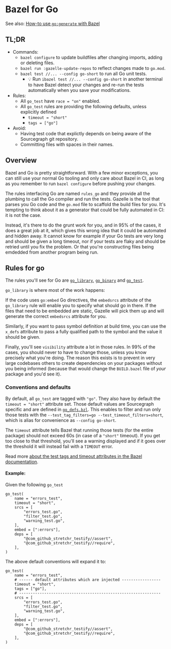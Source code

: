 # Bazel for Go

See also: [How-to use `go:generate` with Bazel](/dev/background-information/bazel/go_generate)

## TL;DR

- Commands:
  - `bazel configure` to update buildfiles after changing imports, adding or deleting files.
  - `bazel run :gazelle-update-repos` to reflect changes made to `go.mod`.
  - `bazel test //... --config go-short` to run all Go unit tests.
    - 💡 Run `ibazel test //... --config go-short` in another terminal to have Bazel detect your changes and re-run the tests automatically when you save your modifications.
- Rules:
  - All `go_test` have `race = "on"` enabled.
  - All `go_test` rules are providing the following defaults, unless explicitly defined
    - `timeout = "short"`
    - `tags = ["go"]`
- Avoid:
  - Having test code that explictly depends on being aware of the Sourcegraph git repository.
  - Committing files with spaces in their names.

## Overview

Bazel and Go is pretty straightforward. With a few minor exceptions, you can still use your normal Go tooling and only care about Bazel
in CI, as long as you remember to run `bazel configure` before pushing your changes.

The rules interfacing Go are named `rules_go` and they provide all the plumbing to call the Go compiler and run the tests. Gazelle is the tool that parses you Go code and the `go.mod` file to scaffold the build files for you. It's tempting to think about it as a generator that could be fully automated in CI: it is not the case.

Instead, it's there to do the grunt work for you, and in 95% of the cases, it does a great job at it, which gives this wrong idea that it could be automated and hidden away. It cannot know for example if your Go tests are very long and should be given a long timeout, nor if your tests are flaky and should be retried until you fix the problem. Or that you're constructing files being emdedded from another program being run.

## Rules for go

The rules you'll see for Go are [`go_library`](https://github.com/bazelbuild/rules_go/blob/master/docs/go/core/rules.md#go_library), [`go_binary`](https://github.com/bazelbuild/rules_go/blob/master/docs/go/core/rules.md#go_binary) and [`go_test`](https://github.com/bazelbuild/rules_go/blob/master/docs/go/core/rules.md#go_test).

`go_library` is where most of the work happens:

If the code uses `go:embed` Go directives, the `embedsrcs` attribute of the `go_library` rule will enable you to specify what should go in there. If the files that need to be embedded are static, Gazelle will pick them up and will generate the correct `embedsrcs` attribute for you.

Similarly, if you want to pass symbol definition at build time, you can use the `x_defs` attribute to pass a fully qualified path to the symbol and the value it should be given.

Finally, you'll see `visibility` attribute a lot in those rules. In 99% of the cases, you should never to have to change those, unless you know precisely what you're doing. The reason this exists is to prevent in very large codebases others to create dependencies on your packages without you being informed (because that would change the `BUILD.bazel` file of _your_ package and you'd see it).

### Conventions and defaults

By default, all `go_test` are tagged with `"go"`. They also have by default the `timeout = "short"` attribute set. Those default values are Sourcegraph specific and are defined in [`go_defs.bzl`](https://sourcegraph.com/github.com/sourcegraph/sourcegraph/-/blob/dev/go_defs.bzl). This enables to filter and run only those tests with the `--test_tag_filters=go --test_timeout_filters=short`, which is alias for convenience as `--config go-short`.

The `timeout` attribute tells Bazel that running those tests (for the entire package) should not exceed 60s (in case of a `"short"` timeout). If you get too close to that threshold, you'll see a warning displayed and if it goes over the threshold it will instead fail with a `TIMEOUT` error.

Read more [about the test tags and timeout attributes in the Bazel documentation](https://bazel.build/reference/test-encyclopedia).

#### Example:

Given the following `go_test`

```
go_test(
    name = "errors_test",
    timeout = "short",
    srcs = [
        "errors_test.go",
        "filter_test.go",
        "warning_test.go",
    ],
    embed = [":errors"],
    deps = [
        "@com_github_stretchr_testify//assert",
        "@com_github_stretchr_testify//require",
    ],
)
```

The above default conventions will expand it to:

```
go_test(
    name = "errors_test",
    # ------ default attributes which are injected -----------------
    timeout = "short",
    tags = ["go"],
    # --------------------------------------------------------------
    srcs = [
        "errors_test.go",
        "filter_test.go",
        "warning_test.go",
    ],
    embed = [":errors"],
    deps = [
        "@com_github_stretchr_testify//assert",
        "@com_github_stretchr_testify//require",
    ],
)
```
